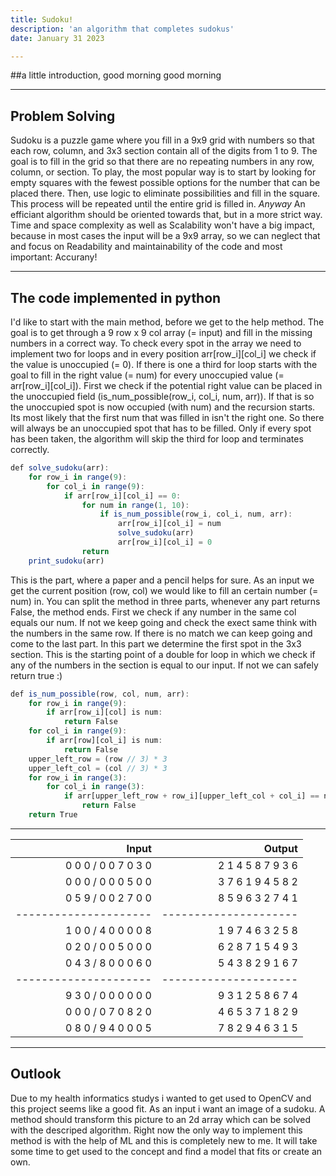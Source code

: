 ```yaml
---
title: Sudoku!
description: 'an algorithm that completes sudokus'
date: January 31 2023

---
```


##a little introduction, good morning good morning

---

## Problem Solving

Sudoku is a puzzle game where you fill in a 9x9 grid with numbers so that each row, column, and 3x3 section contain all of the digits from 1 to 9. The goal is to fill in the grid so that there are no repeating numbers in any row, column, or section. 
To play, the most popular way is to start by looking for empty squares with the fewest possible options for the number that can be placed there. Then, use logic to eliminate possibilities and fill in the square. This process will be repeated until the entire grid is filled in. 
_Anyway_
An efficiant algorithm should be oriented towards that, but in a more strict way. Time and space complexity as well as Scalability won't have a big impact, because in most cases the input will be a 9x9 array, so we can neglect that and focus on Readability and maintainability of the code and most important: Accurany!

---

## The code implemented in python

I'd like to start with the main method, before we get to the help method. The goal is to get through a 9 row x 9 col array (= input) and fill in the missing numbers in a correct way. 
To check every spot in the array we need to implement two for loops and in every position arr[row_i][col_i] we check if the value is unoccupied (= 0). 
If there is one a third for loop starts with the goal to fill in the right value (= num) for every unoccupied value (= arr[row_i][col_i]). First we check if the potential right value can be placed in the unoccupied field (is_num_possible(row_i, col_i, num, arr)). If that is so the unoccupied spot is now occupied (with num) and the recursion starts. 
Its most likely that the first num that was filled in isn't the right one. So there will always be an unoccupied spot that has to be filled. Only if every spot has been taken, the algorithm will skip the third for loop and terminates correctly.

```js
def solve_sudoku(arr):
    for row_i in range(9):
        for col_i in range(9):
            if arr[row_i][col_i] == 0:
                for num in range(1, 10):
                    if is_num_possible(row_i, col_i, num, arr):
                        arr[row_i][col_i] = num
                        solve_sudoku(arr)
                        arr[row_i][col_i] = 0
                return
    print_sudoku(arr)
```


This is the part, where a paper and a pencil helps for sure. As an input we get the current position (row, col) we would like to fill an certain number (= num) in.
You can split the method in three parts, whenever any part returns False, the method ends. First we check if any number in the same col equals our num. If not we keep going and check the exect same think with the numbers in the same row. If there is no match we can keep going and come to the last part. 
In this part we determine the first spot in the 3x3 section. This is the starting point of a double for loop in which we check if any of the numbers in the section is equal to our input. If not we can safely return true :) 

```js
def is_num_possible(row, col, num, arr):
    for row_i in range(9):
        if arr[row_i][col] is num:
            return False
    for col_i in range(9):
        if arr[row][col_i] is num:
            return False
    upper_left_row = (row // 3) * 3
    upper_left_col = (col // 3) * 3
    for row_i in range(3):
        for col_i in range(3):
            if arr[upper_left_row + row_i][upper_left_col + col_i] == num:
                return False
    return True
```

---
| Input                |               Output |
| -------------------: | -------------------: |
|0 0 0 / 0 0 7   0 3 0 | 2 1 4   5 8 7   9 3 6| 
|0 0 0 / 0 0 0   5 0 0 | 3 7 6   1 9 4   5 8 2| 
|0 5 9 / 0 0 2   7 0 0 | 8 5 9   6 3 2   7 4 1|
|--------------------- | ---------------------|
|1 0 0 / 4 0 0   0 0 8 | 1 9 7   4 6 3   2 5 8|
|0 2 0 / 0 0 5   0 0 0 | 6 2 8   7 1 5   4 9 3|
|0 4 3 / 8 0 0   0 6 0 | 5 4 3   8 2 9   1 6 7|
|--------------------- | ---------------------|
|9 3 0 / 0 0 0   0 0 0 | 9 3 1   2 5 8   6 7 4|
|0 0 0 / 0 7 0   8 2 0 | 4 6 5   3 7 1   8 2 9|
|0 8 0 / 9 4 0   0 0 5 | 7 8 2   9 4 6   3 1 5|

---

## Outlook

Due to my health informatics studys i wanted to get used to OpenCV and this project seems like a good fit. As an input i want an image of a sudoku. A method should transform this picture to an 2d array which can be solved with the descriped algorithm. Right now the only way to implement this method is with the help of ML and this is completely new to me. It will take some time to get used to the concept and find a model that fits or create an own.   
